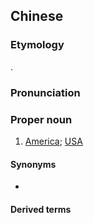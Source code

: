 {{also|美利坚}}
==Chinese==
{{zh-forms|s=美利坚}}

===Etymology===
{{zh-psm|American}}.

===Pronunciation===
{{zh-pron
|m=Měilìjiān
|c=mei5 lei6 gin1
|cat=pn
}}

===Proper noun===
{{zh-proper noun}}

# {{lb|zh|dated}} [[America]]; [[USA]]

====Synonyms====
* {{qualifier|common term}} {{zh-l|美國}}

====Derived terms====
{{zh-der|美利堅合眾國}}

{{zh-cat|Countries}}